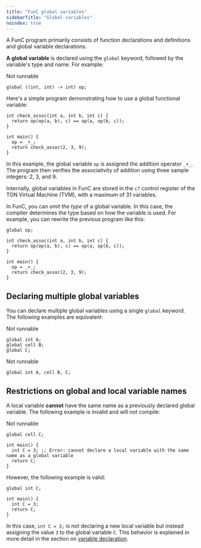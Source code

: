 ```yaml
---
title: "FunC global variables"
sidebarTitle: "Global variables"
noindex: true
---
```


A FunC program primarily consists of function declarations and definitions and global variable declarations.

**A global variable** is declared using the `global` keyword, followed by the variable's type and name. For example:

Not runnable

```func
global ((int, int) -> int) op;
```

Here's a simple program demonstrating how to use a global functional variable:

```func
int check_assoc(int a, int b, int c) {
  return op(op(a, b), c) == op(a, op(b, c));
}

int main() {
  op = _+_;
  return check_assoc(2, 3, 9);
}
```

In this example, the global variable `op` is assigned the addition operator `_+_`. The program then verifies the associativity of addition using three sample integers: 2, 3, and 9.

Internally, global variables in FunC are stored in the `c7` control register of the TON Virtual Machine (TVM), with a maximum of 31 variables.

In FunC, you can _omit the type_ of a global variable.
In this case, the compiler determines the type based on how the variable is used.
For example, you can rewrite the previous program like this:

```func
global op;

int check_assoc(int a, int b, int c) {
  return op(op(a, b), c) == op(a, op(b, c));
}

int main() {
  op = _+_;
  return check_assoc(2, 3, 9);
}
```

## Declaring multiple global variables

You can declare multiple global variables using a single `global` keyword.
The following examples are equivalent:

Not runnable

```func
global int A;
global cell B;
global C;
```

Not runnable

```func
global int A, cell B, C;
```

## Restrictions on global and local variable names

A local variable **cannot** have the same name as a previously declared global variable. The following example is invalid and will not compile:

Not runnable

```func
global cell C;

int main() {
  int C = 3; ;; Error: cannot declare a local variable with the same name as a global variable
  return C;
}
```

However, the following example is valid:

```func
global int C;

int main() {
  int C = 3;
  return C;
}
```

In this case, `int C = 3;` is not declaring a new local variable
but instead assigning the value `3` to the global variable `C`.
This behavior is explained in more detail in the section on [variable declaration](./expressions#variable-declaration).
